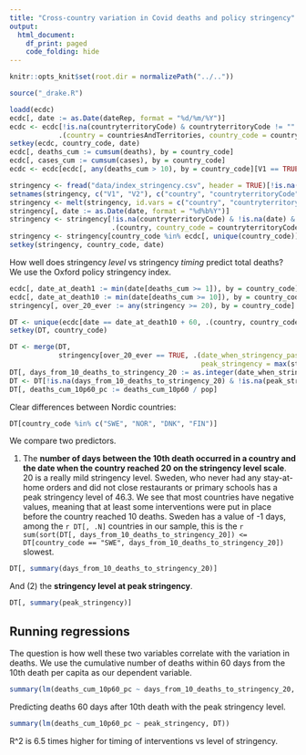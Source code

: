 ```yaml
---
title: "Cross-country variation in Covid deaths and policy stringency"
output:
  html_document:
    df_print: paged
    code_folding: hide
---
```


```r
knitr::opts_knit$set(root.dir = normalizePath("../..")) 
```

```r
source("_drake.R")
```


```r
loadd(ecdc)
ecdc[, date := as.Date(dateRep, format = "%d/%m/%Y")]
ecdc <- ecdc[!is.na(countryterritoryCode) & countryterritoryCode != "" & !is.na(date), 
            .(country = countriesAndTerritories, country_code = countryterritoryCode, date, cases, deaths, pop = popData2018)]
setkey(ecdc, country_code, date)
ecdc[, deaths_cum := cumsum(deaths), by = country_code]
ecdc[, cases_cum := cumsum(cases), by = country_code]
ecdc <- ecdc[ecdc[, any(deaths_cum > 10), by = country_code][V1 == TRUE, .(country_code)], on = "country_code"]

stringency <- fread("data/index_stringency.csv", header = TRUE)[!is.na(V2) & V2 != ""]
setnames(stringency, c("V1", "V2"), c("country", "countryterritoryCode"))
stringency <- melt(stringency, id.vars = c("country", "countryterritoryCode"), variable.name = "date", value.name = "stringency")
stringency[, date := as.Date(date, format = "%d%b%Y")]
stringency <- stringency[!is.na(countryterritoryCode) & !is.na(date) & !(stringency %in% c(".", "", NA_character_)), 
                         .(country, country_code = countryterritoryCode, date, stringency = as.numeric(stringency))]
stringency <- stringency[country_code %in% ecdc[, unique(country_code)]]
setkey(stringency, country_code, date)
```

How well does stringency *level* vs stringency *timing* predict total deaths? We use the Oxford policy stringency index.

```r
ecdc[, date_at_death1 := min(date[deaths_cum >= 1]), by = country_code]
ecdc[, date_at_death10 := min(date[deaths_cum >= 10]), by = country_code]
stringency[, over_20_ever := any(stringency >= 20), by = country_code]

DT <- unique(ecdc[date == date_at_death10 + 60, .(country, country_code, date_at_death10, deaths_cum_10p60 = deaths_cum, pop)], by = "country_code")
setkey(DT, country_code)

DT <- merge(DT,
            stringency[over_20_ever == TRUE, .(date_when_stringency_passed_20 = min(date[stringency >= 20], na.rm = TRUE),
                                               peak_stringency = max(stringency, na.rm = TRUE)), by = country_code])
DT[, days_from_10_deaths_to_stringency_20 := as.integer(date_when_stringency_passed_20 - date_at_death10)]
DT <- DT[!is.na(days_from_10_deaths_to_stringency_20) & !is.na(peak_stringency)]
DT[, deaths_cum_10p60_pc := deaths_cum_10p60 / pop]
```

Clear differences between Nordic countries:

```r
DT[country_code %in% c("SWE", "NOR", "DNK", "FIN")]
```

We compare two predictors. 

(1) The **number of days between the 10th death occurred in a country and the date when the country reached 20 on the stringency level scale**. 20 is a really mild stringency level. Sweden, who never had any stay-at-home orders and did not close restaurants or primary schools has a peak stringency level of 46.3. We see that most countries have negative values, meaning that at least some interventions were put in place before the country reached 10 deaths. Sweden has a value of -1 days, among the `r DT[, .N]` countries in our sample, this is the `r sum(sort(DT[, days_from_10_deaths_to_stringency_20]) <= DT[country_code == "SWE", days_from_10_deaths_to_stringency_20])` slowest.

```r
DT[, summary(days_from_10_deaths_to_stringency_20)]
```

And (2) the **stringency level at peak stringency**.

```r
DT[, summary(peak_stringency)]
```


## Running regressions

The question is how well these two variables correlate with the variation in deaths. We use the cumulative number of deaths within 60 days from the 10th death per capita as our dependent variable.

```r
summary(lm(deaths_cum_10p60_pc ~ days_from_10_deaths_to_stringency_20, DT))
```

Predicting deaths 60 days after 10th death with the peak stringency level.

```r
summary(lm(deaths_cum_10p60_pc ~ peak_stringency, DT))
```

R^2 is 6.5 times higher for timing of interventions vs level of stringency.





